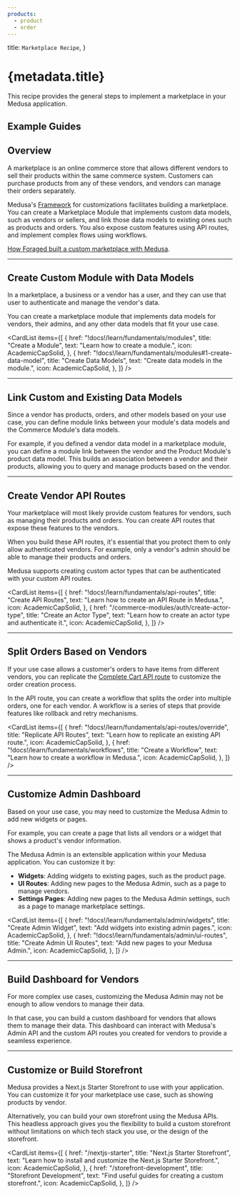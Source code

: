 ```yaml
---
products:
  - product
  - order
---
```



  title: `Marketplace Recipe`,
}

# {metadata.title}

This recipe provides the general steps to implement a marketplace in your Medusa application.

## Example Guides

<ChildDocs type="item" onlyTopLevel={true} />

## Overview

A marketplace is an online commerce store that allows different vendors to sell their products within the same commerce system. Customers can purchase products from any of these vendors, and vendors can manage their orders separately.

Medusa's [Framework](!docs!/learn/fundamentals/framework) for customizations facilitates building a marketplace. You can create a Marketplace Module that implements custom data models, such as vendors or sellers, and link those data models to existing ones such as products and orders. You also expose custom features using API routes, and implement complex flows using workflows.

<Note title="Related use-case">

[How Foraged built a custom marketplace with Medusa](https://medusajs.com/blog/foraged/).

</Note>

---

## Create Custom Module with Data Models

In a marketplace, a business or a vendor has a user, and they can use that user to authenticate and manage the vendor's data.

You can create a marketplace module that implements data models for vendors, their admins, and any other data models that fit your use case.

<CardList items={[
  {
    href: "!docs!/learn/fundamentals/modules",
    title: "Create a Module",
    text: "Learn how to create a module.",
    icon: AcademicCapSolid,
  },
  {
    href: "!docs!/learn/fundamentals/modules#1-create-data-model",
    title: "Create Data Models",
    text: "Create data models in the module.",
    icon: AcademicCapSolid,
  },
]} />

---

## Link Custom and Existing Data Models

Since a vendor has products, orders, and other models based on your use case, you can define module links between your module's data models and the Commerce Module's data models.

For example, if you defined a vendor data model in a marketplace module, you can define a module link between the vendor and the Product Module's product data model. This builds an association between a vendor and their products, allowing you to query and manage products based on the vendor.

<Card
  href="!docs!/learn/fundamentals/module-links"
  title="Define a Module Link"
  text="Learn how to define a module link."
  icon={AcademicCapSolid}
/>

---

## Create Vendor API Routes

Your marketplace will most likely provide custom features for vendors, such as managing their products and orders. You can create API routes that expose these features to the vendors.

When you build these API routes, it's essential that you protect them to only allow authenticated vendors. For example, only a vendor's admin should be able to manage their products and orders.

Medusa supports creating custom actor types that can be authenticated with your custom API routes.

<CardList items={[
  {
    href: "!docs!/learn/fundamentals/api-routes",
    title: "Create API Routes",
    text: "Learn how to create an API Route in Medusa.",
    icon: AcademicCapSolid,
  },
  {
    href: "/commerce-modules/auth/create-actor-type",
    title: "Create an Actor Type",
    text: "Learn how to create an actor type and authenticate it.",
    icon: AcademicCapSolid,
  },
]} />

---

## Split Orders Based on Vendors

If your use case allows a customer's orders to have items from different vendors, you can replicate the [Complete Cart API route](!api!/store#carts_postcartsidcomplete) to customize the order creation process.

In the API route, you can create a workflow that splits the order into multiple orders, one for each vendor. A workflow is a series of steps that provide features like rollback and retry mechanisms.

<CardList items={[
  {
    href: "!docs!/learn/fundamentals/api-routes/override",
    title: "Replicate API Routes",
    text: "Learn how to replicate an existing API route.",
    icon: AcademicCapSolid,
  },
  {
    href: "!docs!/learn/fundamentals/workflows",
    title: "Create a Workflow",
    text: "Learn how to create a workflow in Medusa.",
    icon: AcademicCapSolid,
  },
]} />

---

## Customize Admin Dashboard

Based on your use case, you may need to customize the Medusa Admin to add new widgets or pages.

For example, you can create a page that lists all vendors or a widget that shows a product's vendor information.

The Medusa Admin is an extensible application within your Medusa application. You can customize it by:

- **Widgets**: Adding widgets to existing pages, such as the product page.
- **UI Routes**: Adding new pages to the Medusa Admin, such as a page to manage vendors.
- **Settings Pages**: Adding new pages to the Medusa Admin settings, such as a page to manage marketplace settings.

<CardList items={[
  {
    href: "!docs!/learn/fundamentals/admin/widgets",
    title: "Create Admin Widget",
    text: "Add widgets into existing admin pages.",
    icon: AcademicCapSolid,
  },
  {
    href: "!docs!/learn/fundamentals/admin/ui-routes",
    title: "Create Admin UI Routes",
    text: "Add new pages to your Medusa Admin.",
    icon: AcademicCapSolid,
  },
]} />

<Card
  href="!docs!/learn/fundamentals/admin/ui-routes#create-settings-page"
  title="Create Admin Setting Page"
  text="Add new page to the Medusa Admin settings."
  icon={AcademicCapSolid}
  className="mt-1"
/>

---

## Build Dashboard for Vendors

For more complex use cases, customizing the Medusa Admin may not be enough to allow vendors to manage their data.

In that case, you can build a custom dashboard for vendors that allows them to manage their data. This dashboard can interact with Medusa's Admin API and the custom API routes you created for vendors to provide a seamless experience.

<Card
  href="!api!/admin"
  title="Medusa Admin APIs"
  text="Learn about available APIs for the Medusa Admin."
  icon={AcademicCapSolid}
/>

---

## Customize or Build Storefront

Medusa provides a Next.js Starter Storefront to use with your application. You can customize it for your marketplace use case, such as showing products by vendor.

Alternatively, you can build your own storefront using the Medusa APIs. This headless approach gives you the flexibility to build a custom storefront without limitations on which tech stack you use, or the design of the storefront.

<CardList items={[
  {
    href: "/nextjs-starter",
    title: "Next.js Starter Storefront",
    text: "Learn how to install and customize the Next.js Starter Storefront.",
    icon: AcademicCapSolid,
  },
  {
    href: "/storefront-development",
    title: "Storefront Development",
    text: "Find useful guides for creating a custom storefront.",
    icon: AcademicCapSolid,
  },
]} />
